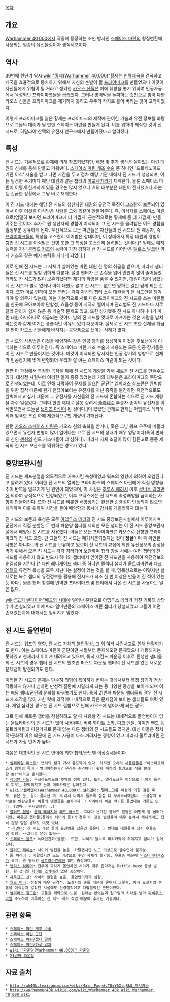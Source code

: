 {{{+1 '''Gene-Seed'''}}}

[[목차]]

== 개요 ==
[[Warhammer 40,000]]에서 작중에 등장하는 초인 병사인 [[스페이스 마린]]의 형질변환에 사용되는 일종의 유전물질이자 생식세포이다.

== 역사 ==
30번째 천년기 당시 [[wiki:"황제(Warhammer 40,000)"황제]]는 [[인류제국]]을 건국하고 제국을 효율적으로 통치하기 위해서 자신의 손발이 될 [[프라이마크]]를 만들었으나 이것이 자신들에게 위협이 될 거라고 생각한 [[카오스 신]]들은 이에 훼방을 놓기 위하여 인공자궁에서 육성되던 프라이마크들을 급습했다. 그러나 방어막을 돌파하는 것만으로 힘이 다한 카오스 신들은 프라이마크를 제거하지 못하고 우주의 각지로 흩어 버리는 것이 고작이었다.

이렇게 프라이마크를 잃은 황제는 프라이마크의 제작에 관여한 기술과 유전 정보를 바탕으로 그들의 대리가 될 만한 스페이스 마린을 만들게 된다. 이를 위하여 제작한 것이 진 시드로, 히말라야 산맥의 유전자 연구소에서 만들어졌다고 알려졌다.

== 특성 ==
진 시드는 기본적으로 황제에 의해 창조되었지만, 배양 및 추가 생산은 살아있는 마린 대원의 신체를 통해 만들고 키워낸다. [[스페이스 마린 개조 수술]] 중 하나인 '프로제노이드 기관 이식' 시술을 받고 나면 시간을 두고 점차 해당 기관 내에서 진 시드가 생성되며, 이는 일정한 주기마다 해당 대원과 같은 챕터의 [[아포세카리]]가 채취한다. 물론 스페이스 마린이 이렇게 한가하게 있을 경우는 많지 않으니 거의 대부분은 대원이 전사했거나 하는 등 긴급한 상황에서 그냥 바로 채취한다.

이 진 시드 내에는 해당 진 시드의 생산자인 대원의 유전적 특징이 고스란히 보존되어 있어서 이후 이것을 이식받은 사람을 그와 똑같이 만들어준다. 즉, 이식자를 스페이스 마린으로(엄밀히 보자면 프라이마크에 더 가깝게, 근본적으로는 황제에 좀 더 가깝게) 만들어주는 것이다. 추가로 원 생산자의 경험이 이식되어 그 진 시드를 물려받은 이도 경험을 일정부분 공유하게 된다. 우선적으로 모든 마린들은 자신들의 진 시드의 원 제공자, 즉 [[프라이마크]]들의 특성을 고스란히 이어받은 상태이며, 이 상태에서 특정 대원의 경험이 쌓인 진 시드를 이식받은 신병 또한 그 특징을 고스란히 물려받는 것이다.[* 일례로 예지 능력을 지닌 [[콘라드 커즈]]의 능력이 가장 강하게 밴 진 시드를 이어받은 [[탈로스 발코란]] 역시 커즈와 같은 예지 능력을 지니게 되었다.]

이로 인해 진 시드는 그 자체가 살아있는 마린 대원 한 명의 취급을 받으며, 따라서 챕터들은 진 시드를 엄청 귀하게 다룬다. 설령 챕터가 큰 손실을 입어 인원이 많이 줄어들었더라도 진 시드가 많이 보존되었다면 재기의 희망을 품을 수 있지만, 대원이 많이 남았는데 진 시드가 별로 없거나 아예 대원도 없고 진 시드도 없으면 망하는 길만 남게 되는 것이다. 또한 이로 인하여 모든 챕터는 각자 자신의 챕터 소속 대원들의 진 시드만을 챙겨가야 할 의무가 있는데, 이는 기본적으로 서로 다른 프라이마크의 진 시드를 쓰는 마린들을 한곳에 모아보아야 단합성, 효율성 등이 지극히 떨어지며 관리법도 진 시드마다 서로 달라 관리가 쉽지 않은 등 기술적 문제도 있고, 또한 상기했듯 진 시드 하나하나나가 마린 대원 하나하나로 취급되는 것이니 남의 진 시드를 멋대로 가져가는 것은 사람을 납치하는것과 같게 여기는 풍습적인 이유도 있기 때문이다. 실제로 진 시드 또한 산제물 취급을 받아 [[카오스 신]]들에게 바쳐지는 공양품으로 쓰이는 사례가 많다.

진 시드의 사용법은 이것을 배양하여 갖은 인공 장기를 생성하여 이것을 후보생에게 이식하는 식으로 이루어진다. 즉 스페이스 마린 개조 수술에 사용되는 모든 인공 장기들은 이 진 시드로 만들어지는 것이다. 이것이 이식되면 당사자는 인공 장기의 영향으로 신체가 인공장기에 맞게 변형되어 우리가 잘 아는 스페이스 마린이 되는 것이다.

한편 이 과정에서 특정한 목적을 위해 진 시드에 개량을 가해 새로운 진 시드를 만들수도 있다. 대성전 시절부터 이러한 일이 종종 있었는데 거의 대부분은 프라이마크의 독단으로 진행되었는데, 이로 인해 타락하여 문제를 일으킨 군단[* [[엠퍼러스 칠드런]]은 완벽함을 위한 집착 때문에 뭔가 괜찮아보이는 유전자를 지닌 종족을 발견하면 유전적으로도 완벽해지고 싶기 때문에 그 유전자를 자신들의 진 시드에 혼합하는 식으로 진 시드 개량을 자주 일삼았다. 그러다 한번 제대로 잘못 걸려서 [[슬라네쉬]] 추종자 종족의 유전자를 이식받으면서 오늘날 [[노이즈 마린]]이 된 것이다.]이 있었던 관계로 현재는 아뎁투스 테라에 의해 엄격한 조건 하에 제한적으로만 개량이 가해진다.

한편 [[카오스 스페이스 마린]]은 카오스 신의 축복을 받거나, 혹은 그냥 워프 우주에 머물러 있으면서 유전자 변형이 많이 일어나는 고로 진 시드의 상태가 매우 엉망이다(특히 변화의 신인 [[젠취]]의 신도 카스마들이 더 심하다). 따라서 자체 조달이 많이 힘든고로 종종 제국의 진 시드 보관소를 먹튀하는 경우가 있다.

== 중앙보관시설 ==
진 시드는 세포분열을 의도적으로 가속시킨 속성배양과 워프의 영향에 의하여 오염된다고 알려져 있다. 이러한 진 시드의 열화는 프라이마크와 스페이스 마린에게 직접 영향을 주어 반역을 일으키게 된 원인이 되었으며, 이 사실은 [[호루스 헤러시]] 이후 [[로버트 길리먼]]에 의하여 공식적으로 인정되었고, 이후 코덱스에는 진 시드의 속성배양을 금지하는 사항이 만들어진다. 또한 진 시드를 비롯한 배양장기는 완전한 순결성이 인정되지 않으면 폐기하며 이를 위하여 시간을 들여 배양함과 동시에 감시를 게을리하지 않는다.

진 시드의 보존과 육성은 모두 [[아뎁투스 테라]]의 진 시드 중앙보관시설에서 이루어지며 군단에서 직접 분할된 두 번째 파운딩 챕터를 제외한 모든 챕터는 이 진 시드 중앙보관시설에서 배양된 진 시드를 사용했다. 이들은 모든 프라이마크[* 카오스로 전향한 프라이마크의 진 시드 포함. 단 그들의 진 시드는 폐기처분되었다는 것이 '''정설'''이며 즉 확인된 사항은 아니다.]의 진 시드를 보유하고 있으며 진 시드의 교잡에 의한 유전정보의 손상을 막기 위해서 모든 진 시드는 각각 격리되어 보관하며 챕터 창설 시에는 여러 챕터의 진 시드를 사용하지 않고 반드시 하나의 챕터에서 얻어진 진 시드만을 사용하여 유전정보의 순결성을 지킨다.[* 다만 [[레니게이드 챕터]] 중 하나인 렐릭터 챕터가 [[울트라마린]]과 [[다크 엔젤]]의 유전적 특성을 모두 지닌다는 설정이 있는 것을 볼 때, 명목상으로는 이렇지만 실제로는 복수 챕터의 유전정보를 활용해 진시드가 최소 한 번 이상은 만들어 진 적이 있는 듯 하다.] 물론 챕터 창설에 반역한 프라이마크 및 챕터에서 나온 진 시드를 사용하는 일은 없다.

[[wiki:"고지 밴다이어"배교의 시대]]에 일어난 혼란으로 아뎁투스 테라가 가진 기록의 상당수가 손실되었고 이에 따라 얼마만큼의 스페이스 마린 챕터가 창설되었고 그들이 어떤 존재였는지에 대해서는 잊혀지고 말았다.

== 진 시드 돌연변이 ==
진 시드는 워프의 영향, 진 시드 자체의 불안정성, 그 외 여러 사건사고로 인해 변질되기도 한다. 이는 스페이스 마린이 군단이던 시절부터 존재해오던 문제였으나 개량되지는 못하였고 현재까지 이어져 내려오고 있으며, 특히 세컨드 파운딩 이후로 탄생한 챕터들의 진 시드의 경우 챕터 진 시드의 원조인 퍼스트 파운딩 챕터의 진 시드엔 없는 새로운 문제점이 발견되기도 한다.

이러한 진 시드의 문제는 단순히 외형이 특이하게 변하는 것에서부터 특정 장기가 정상 작동하지 않거나 심하면 만성적 질환에 시달리게 되는 등 다양한 증상을 보이게 되며 이는 해당 챕터/군단의 문화를 바꿔놓기도 한다. 특히 21번째 파운딩 챕터들의 경우 진 시드에 조작을 많이 가한 탓에 외적이나 내적으로 많은 문제점이 보이는 챕터들도 여럿 있다. 제일 심각한 경우는 진 시드 결함으로 인해 카오스에 넘어가게 되는 경우.

그로 인해 새로운 챕터를 창설하려고 할 때 사용할 진 시드는 대체적으로 돌연변이가 없는 울트라마린의 진 시드가 많이 사용된다. 비록 [[화이트 스카]], [[다크 엔젤]], [[아이언 핸드]] 등 울트라마린과 마찬가지로 문제 없는 다른 챕터의 진 시드들도 많지만, 대신 이들은 정치적/문화적 이유 떄문에 진 시드 사용이 다소 꺼려지는 경향이 있고 따라서 울트라마린 진 시드가 가장 인기가 높다.

다음은 대표적인 진 시드 변이에 의한 챕터/군단별 이상증세들이다.

 * [[임페리얼 피스트]]: 벳처의 샘과 가사 유도막이 없다. 하지만 오히려 [[채플린]]들은 "아스타르테스가 뱀처럼 독이나 뱉어야하는가? 우리는 주먹이다! 황제 폐하의 철권으로 적을 분쇄할 뿐!"이라고 훈시한다.
 * [[레이븐 가드]]: 무크라노이드와 벳처의 샘이 없다. 또한, 멜라노크롬 이상으로 나이가 들수록 피부는 창백해지고 눈과 머리카락은 검어진다.
 * [[wiki:"샐러맨더(Warhammer 40,000)" 샐러맨더]]: 멜라노크롬 이상에 의한 검은 피부, 붉은 눈, 끝이 갈라진 혀. 따라서 나이가 들수록 점점 더 무시무시해진다. 소설상의 묘사로는 반란군들이 이들의 맨얼굴을 보자마자 그 자리에서 바로 백기를 들었다는 기록도 있다. (얼마나 무서웠으면...)
 * [[블러드 엔젤]]: [[블랙 레이지]]와 [[레드 써스트]]. 그나마 본가인 블러드 엔젤은 어떻게 잘 굴러가지만, 파운딩 챕터들([[플레시 테어러]] 등)의 경우 이 광증 발현률이 매우 높아서 레니게이드 챕터 판정 받은 경우도 여럿 있다.
  * [[라멘터]]: 진 시드 개량 끝에 유전병을 잡은건 좋은데 그 반대로 대원들이 상시 우울증에 걸림. ~~그리고 운이 없음~~
 * [[스페이스 울프]]: 늑대인간화(울펜). 또한, 나이가 들수록 머리카락이 하얘지고 엄니가 길어진다.
 * [[블러드 레이븐]]: 사이커 발현율 높음. 카탈렙시안 노드 이상으로 렘수면이 불가능.
 * 둠 워리어 : 카탈렙시안 노드 이상으로 수면 자체가 불가능. 우울증 때문에 [[익스터미나투스]]가 특기. 원 챕터인 [[울트라마린]]에겐 없던 증상이다.
 * [[맨티스 워리어]]: 전투에 과하게 몰입하면 시야가 매우 좁아지는 Battle-haze 증상 발현. 원 챕터인 [[화이트 스카]]에겐 없던 증상이다.
 * [[사우전드 선]]: 사이커 발현율 높음. 돌연변이화가 심함.
 * [[월드 이터]]: 성질이 매우 공격적. 도살자의 손톱 때문에 묻혀서 그렇지, 아직 도살자의 손톱을 이식받지 않았던 시절에도 신경질적이고 다혈질적인 군단이였다.
 * [[엠퍼러스 칠드런]]: 고통을 쾌락으로 느낌. 원래는 없었는데 펄그림의 허락을 받아 [[파비우스 바일]] 주도하에 이루어진 진 시드 개조 작업 때문에 추가된 기능이다.

== 관련 항목 ==
 * [[스페이스 마린 개조 수술]]
 * [[스페이스 마린 군단]]
 * [[스페이스 마린/챕터 일람]]
 * [[스페이스 마린/하루 일과]]
 * [[wiki:"파운딩(Warhammer 40,000)" 파운딩]]
 * [[21번째 파운딩]]

== 자료 출처 ==
 * [[http://wh40k.lexicanum.com/wiki/Main_Page#.T0xY6Xlq8k0 렉시카눔]]
 * [[http://warhammer40k.wikia.com/wiki/Warhammer_40k_Wiki Warhammer 40,000 wiki]]
